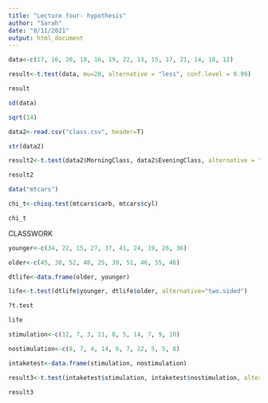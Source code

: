 ```yaml
---
title: "Lecture four- hypothesis"
author: "Sarah"
date: "8/11/2021"
output: html_document
---
```


```r
data<-c(17, 16, 20, 18, 16, 19, 22, 13, 15, 17, 21, 14, 18, 12)
```

```r
result<-t.test(data, mu=20, alternative = "less", conf.level = 0.99)
```

```r
result
```

```r
sd(data)
```

```r
sqrt(14)
```

```r
data2<-read.csv("class.csv", header=T)
```

```r
str(data2)
```

```r
result2<-t.test(data2$MorningClass, data2$EveningClass, alternative = "greater")
```

```r
result2
```

```r
data("mtcars")
```


```r
chi_t<-chisq.test(mtcars$carb, mtcars$cyl)
```

```r
chi_t
```


CLASSWORK
```r
younger<-c(34, 22, 15, 27, 37, 41, 24, 19, 26, 36)
```

```r
older<-c(45, 38, 52, 48, 25, 39, 51, 46, 55, 46)
```

```r
dtlife<-data.frame(older, younger)
```

```r
life<-t.test(dtlife$younger, dtlife$older, alternative="two.sided")
```

```r
?t.test
```

```r
life
```

```r
stimulation<-c(12, 7, 3, 11, 8, 5, 14, 7, 9, 10)
```

```r
nostimulation<-c(8, 7, 4, 14, 6, 7, 12, 5, 5, 8)
```

```r
intaketest<-data.frame(stimulation, nostimulation)
```

```r
result3<-t.test(intaketest$stimulation, intaketest$nostimulation, alternative="less", paired = T)
```

```r
result3
```